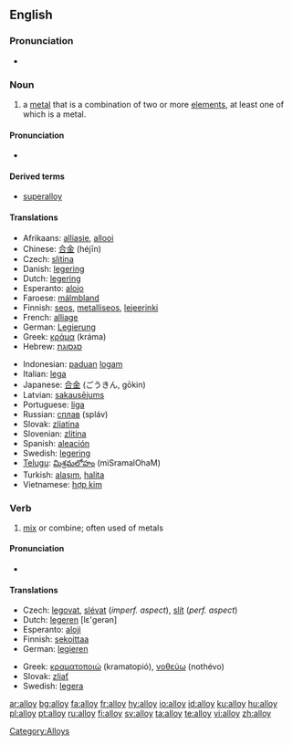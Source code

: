 ==English==
{{wikipedia}}

===Pronunciation===
*{{audio|en-us-alloy.ogg|Audio (US)}}

===Noun===
{{en-noun}}

# a [[metal]] that is a combination of two or more [[element]]s, at least one of which is a metal.

====Pronunciation====
*{{IPA|/'ælɒj/}}

====Derived terms====
*[[superalloy]]

====Translations====
{{trans-top|metal combined of more elements}}
*Afrikaans: [[alliasie]], [[allooi]]
*Chinese: [[合金]] (héjīn)
*Czech: [[slitina]] {{f}}
*Danish: [[legering]] {{g|Danish}}
*Dutch: [[legering]] {{f}}
*Esperanto: [[alojo]]
*Faroese: [[málmbland]]
*Finnish: [[seos]], [[metalliseos]], [[lejeerinki]]
*French: [[alliage]] {{m}}
*German: [[Legierung]] {{f}}
*Greek: [[κράμα]] (kráma) {{n}}
*Hebrew: [[סגסוגת]] {{f}}
{{trans-mid}}
*Indonesian: [[padu|paduan]] [[logam]]
*Italian: [[lega]] {{f}}
*Japanese: [[合金]] (ごうきん, gōkin)
*Latvian: [[sakausējums]] {{m}}
*Portuguese: [[liga]] {{f}}
*Russian: [[сплав]] (spláv) {{m}}
*Slovak: [[zliatina]] {{f}}
*Slovenian: [[zlitina]] {{f}}
*Spanish: [[aleación]] {{f}}
*Swedish: [[legering]] {{c}}
*[[Telugu]]: [[మిశ్రమలోహం]] (miSramalOhaM)
*Turkish: [[alaşım]], [[halita]]
*Vietnamese: [[hợp kim]]
{{trans-bottom}}

===Verb===
{{en-verb}}

# [[mix]] or combine; often used of metals

====Pronunciation====
*{{IPA|/æl'ɒj/}}

====Translations====
{{top}}
*Czech: [[legovat]], [[slévat]] (''imperf. aspect''), [[slít]] (''perf. aspect'')
*Dutch: [[legeren]] [lε'gerən]
*Esperanto: [[aloji]]
*Finnish: [[sekoittaa]]
*German: [[legieren]]
{{mid}}
*Greek: [[κραματοποιώ]] (kramatopió), [[νοθεύω]] (nothévo)
*Slovak: [[zliať]]
*Swedish: [[legera]]
{{bottom}}

[[Category:Alloys]]

[[ar:alloy]]
[[bg:alloy]]
[[fa:alloy]]
[[fr:alloy]]
[[hy:alloy]]
[[io:alloy]]
[[id:alloy]]
[[ku:alloy]]
[[hu:alloy]]
[[pl:alloy]]
[[pt:alloy]]
[[ru:alloy]]
[[fi:alloy]]
[[sv:alloy]]
[[ta:alloy]]
[[te:alloy]]
[[vi:alloy]]
[[zh:alloy]]